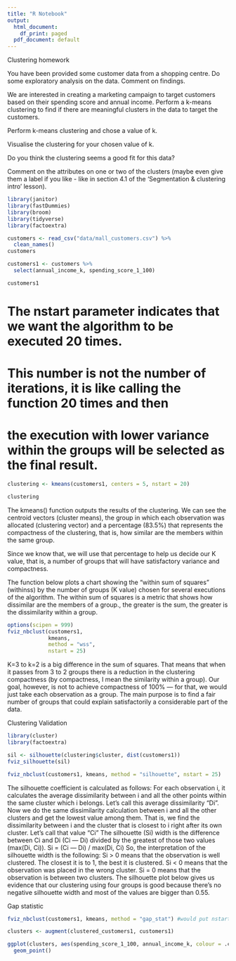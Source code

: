 ```yaml
---
title: "R Notebook"
output:
  html_document:
    df_print: paged
  pdf_document: default
---
```


Clustering homework

You have been provided some customer data from a shopping centre. Do some exploratory analysis on the data. Comment on findings.

We are interested in creating a marketing campaign to target customers based on their spending score and annual income. Perform a k-means clustering to find if there are meaningful clusters in the data to target the customers.

Perform k-means clustering and chose a value of k.

Visualise the clustering for your chosen value of k.

Do you think the clustering seems a good fit for this data?

Comment on the attributes on one or two of the clusters (maybe even give them a label if you like - like in section 4.1 of the ‘Segmentation & clustering intro’ lesson).

```r
library(janitor)
library(fastDummies)
library(broom)
library(tidyverse)
library(factoextra)
```

```r
customers <- read_csv("data/mall_customers.csv") %>% 
  clean_names()
customers
```

```r
customers1 <- customers %>% 
  select(annual_income_k, spending_score_1_100)

customers1
```

# The nstart parameter indicates that we want the algorithm to be executed 20 times.
# This number is not the number of iterations, it is like calling the function 20 times and then
# the execution with lower variance within the groups will be selected as the final result.

```r
clustering <- kmeans(customers1, centers = 5, nstart = 20)

clustering
```

The kmeans() function outputs the results of the clustering. We can see the centroid vectors (cluster means), the group in which each observation was allocated (clustering vector) and a percentage (83.5%) that represents the compactness of the clustering, that is, how similar are the members within the same group. 

Since we know that, we will use that percentage to help us decide our K value, that is, a number of groups that will have satisfactory variance and compactness.

The function below plots a chart showing the “within sum of squares” (withinss) by the number of groups (K value) chosen for several executions of the algorithm. The within sum of squares is a metric that shows how dissimilar are the members of a group., the greater is the sum, the greater is the dissimilarity within a group.



```r
options(scipen = 999)
fviz_nbclust(customers1, 
             kmeans, 
             method = "wss", 
             nstart = 25)

```

K=3 to k=2 is a big difference in the sum of squares. That means that when it passes from 3 to 2 groups there is a reduction in the clustering compactness (by compactness, I mean the similarity within a group). Our goal, however, is not to achieve compactness of 100% — for that, we would just take each observation as a group. The main purpose is to find a fair number of groups that could explain satisfactorily a considerable part of the data.


Clustering Validation

```r
library(cluster)
library(factoextra)

sil <- silhouette(clustering$cluster, dist(customers1))
fviz_silhouette(sil)
```


```r
fviz_nbclust(customers1, kmeans, method = "silhouette", nstart = 25)
```
The silhouette coefficient is calculated as follows:
For each observation i, it calculates the average dissimilarity between i and all the other points within the same cluster which i belongs. Let’s call this average dissimilarity “Di”.
Now we do the same dissimilarity calculation between i and all the other clusters and get the lowest value among them. That is, we find the dissimilarity between i and the cluster that is closest to i right after its own cluster. Let’s call that value “Ci”
The silhouette (Si) width is the difference between Ci and Di (Ci — Di) divided by the greatest of those two values (max(Di, Ci)).
Si = (Ci — Di) / max(Di, Ci)
So, the interpretation of the silhouette width is the following:
Si > 0 means that the observation is well clustered. The closest it is to 1, the best it is clustered.
Si < 0 means that the observation was placed in the wrong cluster.
Si = 0 means that the observation is between two clusters.
The silhouette plot below gives us evidence that our clustering using four groups is good because there’s no negative silhouette width and most of the values are bigger than 0.55.


Gap statistic

```r
fviz_nbclust(customers1, kmeans, method = "gap_stat") #would put nstart = 25 if had more computing power
```

```r

clusters <- augment(clustered_customers1, customers1)

ggplot(clusters, aes(spending_score_1_100, annual_income_k, colour = .cluster)) +
  geom_point() 
```

